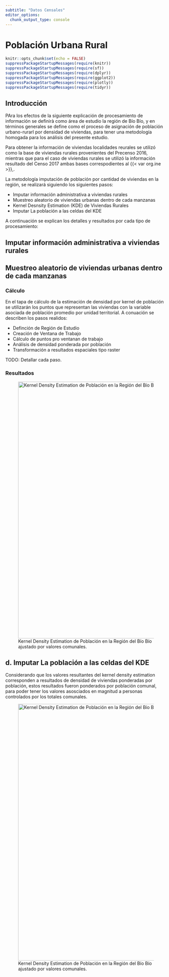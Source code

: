 ```yaml
---
subtitle: "Datos Censales"
editor_options: 
  chunk_output_type: console
---
```


# Población Urbana Rural

```r
knitr::opts_chunk$set(echo = FALSE)
suppressPackageStartupMessages(require(knitr))
suppressPackageStartupMessages(require(sf))
suppressPackageStartupMessages(require(dplyr))
suppressPackageStartupMessages(require(ggplot2))
suppressPackageStartupMessages(require(plotly))
suppressPackageStartupMessages(require(tidyr))

```

## Introducción

PAra los efectos de la siguiente explicación de procesamiento de información se definirà como área de estudio la región de Bío Bío, y en términos generales se define como el proceso de asignación de población urbano-rurarl por densidad de viviendas, para tener una metodología homogada para los análisis del presente estudio.

Para obtener la información de viviendas localidades reurales se utilizó como la base de viviendas rurales provenientes del Precenso 2016, mientras que para el caso de viviendas rurales se utilizó la información resultado del Censo 2017 ambas bases correspodientes al {{< var org.ine >}},.

La metodología imputación de población por cantidad de viviendas en la región, se realizará siguiendo los siguientes pasos:

-   Imputar información administrativa a viviendas rurales
-   Muestreo aleatorio de viviendas urbanas dentro de cada manzanas
-   Kernel Desnsity Estimation (KDE) de Viviendas Rurales
-   Imputar La población a las celdas del KDE

A continuación se explican los detalles y resultados por cada tipo de procesamiento:

## Imputar información administrativa a viviendas rurales

## Muestreo aleatorio de viviendas urbanas dentro de cada manzanas


### Cálculo

En el tapa de cálculo de la estimación de densidad por kernel de población se utilizarán los puntos que representan las viviendas con la variable asociada de población promedio por unidad territorial. A conuación se describen los pasos realidos:

-   Definción de Región de Estudio
-   Creación de Ventana de Trabajo
-   Cálculo de puntos pro ventanan de trabajo
-   Análisis de densidad ponderada por población
-   Transformación a resultados espaciales tipo raster

TODO: Detallar cada paso.

### Resultados


![Kernel Density Estimation de Población en la Región del Bío Bío ajustado por valores comunales.](images/R08_kde_raw.png){fig-align="center" width="800"}

## d. Imputar La población a las celdas del KDE

Considerando que los valores resultantes del kernel density estimation corresponden a resultados de densidad de viviendas ponderadas por población, estos resultados fueron ponderados por población comunal, para poder tener los valores asosciados en magnitud a personas controlados por los totales comunales.


![Kernel Density Estimation de Población en la Región del Bío Bío ajustado por valores comunales.](images/R08_kde_pob.png){fig-align="center" width="800"}
